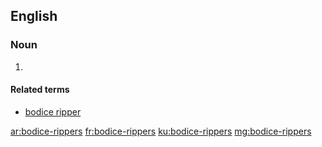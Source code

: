 {{also|bodice rippers}}
==English==

===Noun===
{{head|en|noun plural form|head=[[bodice]]-[[rippers]]}}

# {{plural of|bodice-ripper|lang=en}}

====Related terms====
* [[bodice ripper]]

[[ar:bodice-rippers]]
[[fr:bodice-rippers]]
[[ku:bodice-rippers]]
[[mg:bodice-rippers]]